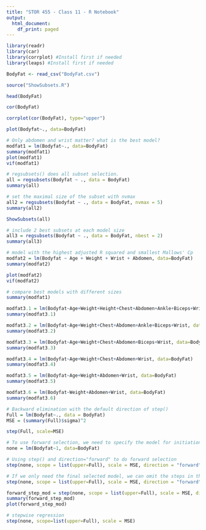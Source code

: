 ```yaml
---
title: "STOR 455 - Class 11 - R Notebook"
output:
  html_document:
    df_print: paged
---
```



```r
library(readr)
library(car)
library(corrplot) #Install first if needed
library(leaps) #Install first if needed

BodyFat <- read_csv("BodyFat.csv")

source("ShowSubsets.R")
```


```r
head(BodyFat)

cor(BodyFat)

corrplot(cor(BodyFat), type="upper")
```


```r
plot(Bodyfat~., data=BodyFat)
```


```r
# Only abdomen and wrist matter? what is the best model?
modfat1 = lm(Bodyfat~., data=BodyFat)
summary(modfat1)
plot(modfat1)
vif(modfat1)
```


```r
# regsubsets() does all subset selection.
all = regsubsets(Bodyfat ~ ., data = BodyFat)
summary(all)
```


```r
# set the maximal size of the subset with nvmax
all2 = regsubsets(Bodyfat ~ ., data = BodyFat, nvmax = 5)
summary(all2)
```


```r
ShowSubsets(all)
```


```r
# include 2 best subsets at each model size
all3 = regsubsets(Bodyfat ~ ., data = BodyFat, nbest = 2)
summary(all3)
```


```r
# model with the highest adjusted R squared and smallest Mallows' Cp
modfat2 = lm(Bodyfat ~ Age + Weight + Wrist + Abdomen, data=BodyFat)
summary(modfat2)
```


```r
plot(modfat2)
vif(modfat2)
```


```r
# compare best models with different sizes
summary(modfat1)

modfat3.1 = lm(Bodyfat~Age+Weight+Height+Chest+Abdomen+Ankle+Biceps+Wrist, data=BodyFat)
summary(modfat3.1)

modfat3.2 = lm(Bodyfat~Age+Weight+Chest+Abdomen+Ankle+Biceps+Wrist, data=BodyFat)
summary(modfat3.2)

modfat3.3 = lm(Bodyfat~Age+Weight+Chest+Abdomen+Biceps+Wrist, data=BodyFat)
summary(modfat3.3)

modfat3.4 = lm(Bodyfat~Age+Weight+Chest+Abdomen+Wrist, data=BodyFat)
summary(modfat3.4)

modfat3.5 = lm(Bodyfat~Age+Weight+Abdomen+Wrist, data=BodyFat)
summary(modfat3.5)

modfat3.6 = lm(Bodyfat~Weight+Abdomen+Wrist, data=BodyFat)
summary(modfat3.6)
```


```r
# Backward elimination with the default direction of step() 
Full = lm(Bodyfat~., data = BodyFat)
MSE = (summary(Full)$sigma)^2

step(Full, scale=MSE)
```


```r
# To use forward selection, we need to specify the model for initiation. Here we begin with a constant model.
none = lm(Bodyfat~1, data=BodyFat)

# Using step() and direction="forward" to do forward selection
step(none, scope = list(upper=Full), scale = MSE, direction = "forward")
```


```r
# If we only need the final selected model, we can omit the steps in the middle by setting trace=FALSE
step(none, scope = list(upper=Full), scale = MSE, direction = "forward", trace = FALSE)
```


```r
forward_step_mod = step(none, scope = list(upper=Full), scale = MSE, direction = "forward", trace = FALSE)
summary(forward_step_mod)
plot(forward_step_mod)
```


```r
# stepwise regression
step(none, scope=list(upper=Full), scale = MSE)
```